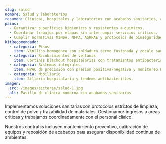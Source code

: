 ```yaml
---
slug: salud
nombre: Salud y laboratorios
resumen: Clínicas, hospitales y laboratorios con acabados sanitarios, control de infecciones y continuidad operativa.
pains:
  - Garantizar superficies higienicas y resistentes a quimicos.
  - Coordinar trabajos por etapas sin interrumpir servicios criticos.
  - Cumplir normativas MINSA, NFPA, ASHRAE y protocolos de bioseguridad.
kitRecomendado:
  - categoria: Pisos
    item: Vinilico homogeneo con soldadura termo fusionada y zocalo sanitario.
  - categoria: Recubrimientos de ventanas
    item: Cortinas blackout hospitalarias con tratamientos antibacteriales.
  - categoria: Sistemas integrales
    item: HVAC de precisión con presión positiva/negativa y monitoreo BMS.
  - categoria: Mobiliario
    item: Silleria hospitalaria y tandems antibacteriales.
imagen:
  src: /images/sectores/salud-1.jpg
  alt: Pasillo de clínica moderna con acabados sanitarios
---
```


Implementamos soluciones sanitarias con protocolos estrictos de limpieza, control de polvo y trazabilidad de materiales. Gestionamos ingresos a areas criticas y trabajamos coordinadamente con el personal clinico.

Nuestros contratos incluyen mantenimiento preventivo, calibración de equipos y reposición de acabados para asegurar disponibilidad continua de ambientes.
